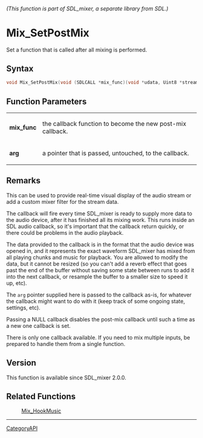 ====== (This function is part of SDL_mixer, a separate library from SDL.) ======
= Mix_SetPostMix =

Set a function that is called after all mixing is performed.

== Syntax ==

<syntaxhighlight lang='c'>
void Mix_SetPostMix(void (SDLCALL *mix_func)(void *udata, Uint8 *stream, int len), void *arg);
</syntaxhighlight>

== Function Parameters ==

{|
|'''mix_func'''
|the callback function to become the new post-mix callback.
|-
|'''arg'''
|a pointer that is passed, untouched, to the callback.
|}

== Remarks ==

This can be used to provide real-time visual display of the audio stream or
add a custom mixer filter for the stream data.

The callback will fire every time SDL_mixer is ready to supply more data to
the audio device, after it has finished all its mixing work. This runs
inside an SDL audio callback, so it's important that the callback return
quickly, or there could be problems in the audio playback.

The data provided to the callback is in the format that the audio device
was opened in, and it represents the exact waveform SDL_mixer has mixed
from all playing chunks and music for playback. You are allowed to modify
the data, but it cannot be resized (so you can't add a reverb effect that
goes past the end of the buffer without saving some state between runs to
add it into the next callback, or resample the buffer to a smaller size to
speed it up, etc).

The <code>arg</code> pointer supplied here is passed to the callback as-is,
for whatever the callback might want to do with it (keep track of some
ongoing state, settings, etc).

Passing a NULL callback disables the post-mix callback until such a time as
a new one callback is set.

There is only one callback available. If you need to mix multiple inputs,
be prepared to handle them from a single function.

== Version ==

This function is available since SDL_mixer 2.0.0.

== Related Functions ==

:[[Mix_HookMusic]]

----
[[CategoryAPI]]


